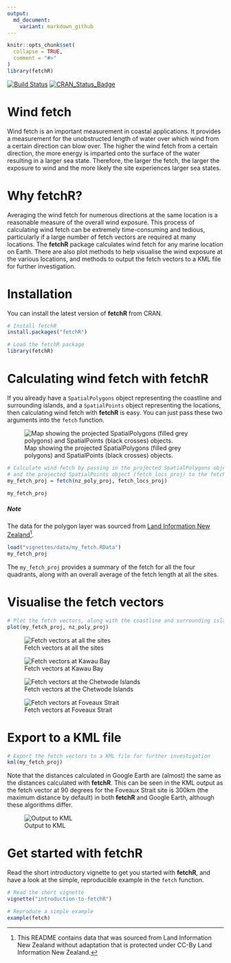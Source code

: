 ```yaml
---
output:
  md_document:
    variant: markdown_github
---
```


<!-- README.md is generated from README.Rmd. Please edit that file -->

```r
knitr::opts_chunk$set(
  collapse = TRUE,
  comment = "#>"
)
library(fetchR)
```

[![Build Status](https://travis-ci.org/blasee/fetchR.svg)](https://travis-ci.org/blasee/fetchR)
[![CRAN_Status_Badge](http://www.r-pkg.org/badges/version/fetchR)](https://cran.r-project.org/package=fetchR)

# Wind fetch

Wind fetch is an important measurement in coastal applications. It provides a measurement for the unobstructed length of water over which wind from a certain direction can blow over. The higher the wind fetch from a certain direction, the more energy is imparted onto the surface of the water resulting in a larger sea state. Therefore, the larger the fetch, the larger the exposure to wind and the more likely the site experiences larger sea states.

# Why **fetchR**?

Averaging the wind fetch for numerous directions at the same location is a reasonable measure of the overall wind exposure. This process of calculating wind fetch can be extremely time-consuming and tedious, particularly if a large number of fetch vectors are required at many locations. The **fetchR** package calculates wind fetch for any marine location on Earth. There are also plot methods to help visualise the wind exposure at the various locations, and methods to output the fetch vectors to a KML file for further investigation.

# Installation

You can install the latest version of **fetchR** from CRAN.

```r
# Install fetchR
install.packages("fetchR")

# Load the fetchR package
library(fetchR)
```

# Calculating wind fetch with **fetchR**

If you already have a `SpatialPolygons` object representing the coastline and 
surrounding islands, and a `SpatialPoints` object representing the locations, 
then calculating wind fetch with **fetchR** is easy. You can just pass these
two arguments into the `fetch` function.

![Map showing the projected SpatialPolygons (filled grey polygons) and SpatialPoints (black crosses) objects.](./vignettes/figures/proj.png)

```r
# Calculate wind fetch by passing in the projected SpatialPolygons object (nz_poly_proj)
# and the projected SpatialPoints object (fetch_locs_proj) to the fetch function.
my_fetch_proj = fetch(nz_poly_proj, fetch_locs_proj)

my_fetch_proj
```

##### Note

The data for the polygon layer was sourced from 
[Land Information New Zealand](https://data.linz.govt.nz/layer/1153-nz-coastlines-and-islands-polygons-topo-150k/)[^1].

```r
load("vignettes/data/my_fetch.RData")
my_fetch_proj
```

The `my_fetch_proj` provides a summary of the fetch for all the four quadrants,
along with an overall average of the fetch length at all the sites.

# Visualise the fetch vectors

```r
# Plot the fetch vectors, along with the coastline and surrounding islands
plot(my_fetch_proj, nz_poly_proj)
```

![Fetch vectors at all the sites](./vignettes/figures/nz_fetch.png)

![Fetch vectors at Kawau Bay](./vignettes/figures/kawau.png)

![Fetch vectors at the Chetwode Islands](./vignettes/figures/chetwode.png)

![Fetch vectors at Foveaux Strait](./vignettes/figures/foveaux.png)

# Export to a KML file

```r
# Export the fetch vectors to a KML file for further investigation
kml(my_fetch_proj)
```

Note that the distances calculated in Google Earth are (almost) the
same as the distances calculated with **fetchR**. This can be seen in the KML
output as the fetch vector at 90 degrees for the Foveaux Strait site is 300km
(the maximum distance by default) in both **fetchR** and Google Earth, although
these algorithms differ.

![Output to KML](./vignettes/figures/kml.png)

# Get started with **fetchR**

Read the short introductory vignette to get you started with **fetchR**, and
have a look at the simple, reproducible example in the `fetch` function.

```r
# Read the short vignette
vignette("introduction-to-fetchR")

# Reproduce a simple example
example(fetch)
```

[^1]: This README contains data that was sourced from Land Information New Zealand
without adaptation that is protected under CC-By Land Information New Zealand.